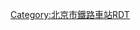 {{Routemap
| title = 李营站线路配置图
| inline = <includeonly>yes</includeonly>
| map = 
lhCONTg(r)!~CONTg\lhCONTg(l)!~CONTg\\\~~ ~~{{rmr|l=u|[[京雄城际]]往{{站|广安门}}至{{站|北京西}}}}
\hSTR(r)!~NULg\hSTR(l)!~NULf\\\lhCONTg(r)!~CONTg\lhCONTg(l)!~CONTg~~ ~~{{rmr|l=u|[[京沪高铁]]至{{站|北京南}}}}
\hSTR(r)\hSTR(l)\\\hSTR(r)!~NULg\hSTR(l)!~NULf
CONTgq\STRfq\STRq!~MSTR!~MASKr!~hSTR(r)\STRq!~MSTR!~MASKl!~hSTR(l)\STRq\STRq\STRq!~MSTR!~MASKr!~hSTR(r)\STRq!~MSTR!~MASKl!~hSTR(l)\CONTfq~~ ~~{{站|丰台西}}{{rmr|l=l|[[丰双铁路]]|r=r}}[[大红门站 (铁路)|大红门]]
CONTgq\STRgq\STRq!~MSTR!~MASKr!~hSTR(r)\STRq!~MSTR!~MASKl!~hSTR(l)\STRq\STRq\STRq!~MSTR!~MASKr!~hSTR(r)\STRq!~MSTR!~MASKl!~hSTR(l)\CONTfq
\hSTR(r)\hSTR(l)\\\hSTR(r)\hSTR(l)
\\hSTR(r)\hSTR(l)\\\hSTR(r)\hSTR(l)!~STRc2\CONT3~~ ~~{{rmr|l=ne|[[大李联络线]]至[[大红门站 (铁路)|大红门]]}}
\\hSTR(r)\hSTR(l)\\\hSTR(r)\STR3+1!~MSTR!~MASKl!~hSTR(l)\STRc4
\hSTR(r)\hSTR(l)\\STRc2\STR3+1!~MSTR!~MASKr!~hSTR(r)\hSTR(l)
\hSTR(r)\hSTR(l)\STRc2\STR3+1\hSTR(r)!~STRc4\hSTR(l)
\hSTR(r)\hSTR(l)\STR+1\STRc4\hSTR(r)\hSTR(l)
\hSTRe(r)\hSTRe(l)\STR\\hSTR(r)\hSTR(l)
\STR\STR!~STRc2\ABZg3\\hSTR(r)\hSTR(l)
\STR\ABZg+1\STR!~STRc4\\hSTR(r)\hSTR(l)
\STR\STR\STR\\hSTR(r)\hSTR(l)
\STR!~STRc2\ABZg3\STR\\hSTR(r)\hSTR(l)
\ABZg+1\STR!~STRc4\STR\\hSTR(r)\hSTR(l)
\STR\STR\STR\\hSTR(r)\hSTR(l)
RP2q\RP2q\SKRZ-G2o(Rr)\STR\SKRZ-G2o(Ll)\RP2q\RP2q!~MSTR!~MASKr!~hSTR(r)\RP2q!~MSTR!~MASKl!~hSTR(l)\RP2q~~ ~~上跨郭公庄路
\\ABZg2\STR+c3\STR\\hSTR(r)\hSTR(l)\RP2c2
\\STR+c1\ABZg+4\STR\\hSTR(r)\hSTR(l)\RP2s+1~~ ~~兴旺路
\\STR\STR\STR\\hSTR(r)\hSTR(l)\RP2
\ENDE@G!~STRc2\ABZg3\ABZg2\STR+c3\\hSTR(r)\hSTR(l)\RP2
\ABZg+1\STR!~STRc4\STR+c1\ABZg+4\\hSTR(r)\hSTR(l)\RP2
\STR\STR\STR\STR\\hSTR(r)\hSTR(l)\RP2
\RACONTgq\RAq!~MSTR!~MASKr!~lhSTRae(r)!~STR\STR\STR\RAq!~MASKl!~MSTR!~lhSTRae(l)!~STR\RAq\RAq!~MSTR!~MASKr!~hSTR(r)\RAq!~MSTR!~MASKl!~hSTR(l)\RAq!~MSTR!~RP2o\RACONTfq~~ ~~上跨[[北京五环路|南五环]]
\STR\STR\STR\ABZg2\STRc3\hSTR(r)\hSTR(l)\RP2
\STR\STR\STR\STR!~STRc1\STR+4\hSTR(r)\hSTR(l)\RP2
\STR\STR\STR\STR\STR\hSTR(r)\hSTR(l)\RP2
\STR\STR\STR\STR\STR\hSTR(r)\hSTR(l)\RP2
\STR\STR\STR\STR\STR\hSTR(r)\hSTR(l)\RP2eRP2
\STR\STR\STR\STR\STR\hSTR(r)\hSTR(l)\RP2
\STR+BSl\STR+BSr\STR\STR\STR\hSTR(r)\hSTR(l)\RP2
\STR+BSl\STR+BSr\STR\STR\STR\hSTR(r)\hSTR(l)\RP2
\STR+BSl\STR+BSr\STR\STR\STR\hSTR(r)\hSTR(l)\RP2
\STR+BSl\STR+BSr\STR\STR\STR\hSTR(r)\hSTR(l)\RP2
BS\STR+BSl!~BSr\STR+BSr\STR\STR\STR+BSl\hSTR(r)\hSTR(l)\RP2
BS!~BUILDING\STR+BSl!~BSr\STR+BSr\STR\STR\STR+BSl\hSTR(r)\hSTR(l)\RP2
BS\STR+BSl!~BSr\STR+BSr\STR\STR\STR+BSl\hSTR(r)\hSTR(l)\RP2
\STR+BSl\STR+BSr\STR\STR\STR\hSTR(r)\hSTR(l)\RP2
\STR+BSl\STR+BSr\STR\STR\STR\hSTR(r)\hSTR(l)\RP2
\STR+BSl\STR+BSr\STR\STR\STR\hSTR(r)\hSTR(l)\RP2
\STR+BSl\STR+BSr\STR\STR\STR\hSTR(r)\hSTR(l)\RP2
\STR\STR\STR\STR\STR\hSTR(r)\hSTR(l)\RP2
\STR\STR\STR\STR\STR\hSTR(r)\hSTR(l)\RP2
\STR\STR\STR\STR\STR\hSTR(r)\hSTR(l)\RP2
\STR+c2\ABZg3\STR\STR\STR\hSTR(r)\hSTR(l)\RP2eRP2
STRc2\ABZ3+1g\STR+c4\STR\STR\STR\hSTR(r)\hSTR(l)\RP2
STR+1\STRc4\STR\STR\STR!~STRc2\STR3\hSTR(r)\hSTR(l)\RP2
STR\\STR+c2\ABZg3!~STRc2\ABZg+1!~ABZ3+1g\STRc4\hSTR(r)\hSTR(l)\RP2
STR\\ABZg+1\ABZg+1!~STRc4\ENDE@F!~STRc4\\hSTR(r)\hSTR(l)\RP2eRP2
STR\\STR\STR\\\hSTR(r)\hSTR(l)\RP2
STR\\STR\STR\\\hSTR(r)\hSTR(l)\RP2
STR\STRc2\ABZg3\STR\\\hSTR(r)\hSTR(l)\RP2
STR+c2\STR3+1\STR+c4\STR\\\hSTR(r)\hSTR(l)\RP2
ABZg+1\STRc4\STR\STR\\\hSTR(r)\hSTR(l)\RP2
STR\\STR\STR\\\hSTR(r)\hSTR(l)\RP2eRP2
STR\STRc2\STR3\STR\\\hSTR(r)\hSTR(l)\RP2
STR\STR+1\STRc4\STR\\\hSTR(r)!~NULg\hSTR(l)!~NULf\RP2
STR\STR\\STR\\\lhCONTf(r)!~CONTf\lhCONTf(l)!~CONTf\RP2~~ ~~{{rmr|l=d|[[京沪高铁]]往{{站|廊坊}}至{{站|上海虹桥}}}}
STRg\STRf\\CONTf\\\\\RP2~~ ~~{{rmr|l=d|[[大李联络线]]至[[黄村站 (北京市)|黄村]]}}
CONTf\CONTf\\\\\\\~~ ~~{{rmr|l=d|[[京雄城际]]往{{站|北京大兴}}至{{站|雄安}}}}
|bottom={{navbar|北京铁路车站RDT/李营站}}
}}<noinclude>

{{Rdt intro|[[李营站]]}}

[[Category:北京市鐵路車站RDT]]

</noinclude>